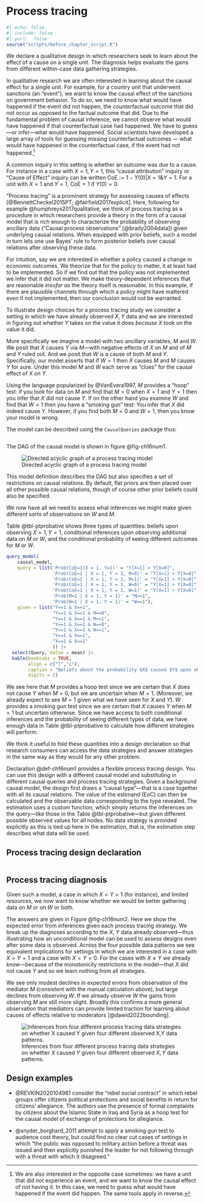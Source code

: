 # Process tracing {.unnumbered}

```r
#| echo: false
#| include: false
#| purl:  false
source("scripts/before_chapter_script.R")
```

:::: {.ddbox}
We declare a qualitative design in which researchers seek to learn about the effect of a cause on a single unit. The diagnosis helps evaluate the gains from different within-case data gathering strategies.
::::

In qualitative research we are often interested in learning about the causal effect for a single unit. For example, for a country unit that underwent sanctions (an "event"), we want to know the causal effect of the sanctions on government behavior. To do so, we need to know what would have happened if the event did not happen, the *counter*factual outcome that did not occur as opposed to the factual outcome that did. Due to the fundamental problem of causal inference, we cannot observe what would have happened if that counterfactual case had happened. We have to guess---or infer---what would have happened. Social scientists have developed a large array of tools for guessing missing counterfactual outcomes --- what would have happened in the counterfactual case, if the event had not happened.^[We are also interested in the opposite case sometimes: we have a unit that did not experience an event, and we want to know the causal effect of *not* having it. In this case, we need to guess what would have happened if the event did happen. The same tools apply in reverse.]

A common inquiry in this setting is whether an outcome was *due* to a cause. For instance in a case with $X=1, Y=1$, this "causal attribution" inquiry or "Cause of Effect" inquiry can be written $\mathrm{CoE}:=1-Y(0)| X=1 \mathrm{ \& } Y=1$. For a unit with  $X=1$ and $Y=1$, $\mathrm{CoE}=1$ if $Y(0)=0$.

"Process tracing" is a prominent strategy for assessing causes of effects [@BennettCheckel2015PT; @fairfield2017explicit]. Here, following for example @humphreys2017qualitative, we think of process tracing as a procedure in which researchers provide a theory in the form of a causal model that is rich enough to characterize the probability of observing ancillary data ("Causal process observations" [@brady2004data]) given underlying causal relations. When equipped with prior beliefs, such a model in turn lets one use Bayes' rule to form posterior beliefs over causal relations after observing these data. 

For intuition, say we are interested in whether a policy caused a change in economic outcomes. We theorize that for the policy to matter, it at least had to be implemented. So if we find out that the policy was not implemented we infer that it did not matter. We make theory-dependent inferences that are reasonable *insofar as* the theory itself is reasonable. In this example, if there are plausible channels through which a policy might have mattered even if not implemented, then our conclusion would not be warranted.

To illustrate design choices for a process tracing study we consider a setting in which we have already observed $X, Y$ data and we are interested in figuring out whether $Y$ takes on the value it does *because* $X$ took on the value it did. 

More specifically we imagine a model with two ancillary variables, $M$ and $W$. We posit that $X$ causes $Y$ via $M$---with negative effects of $X$ on $M$ and of $M$ and $Y$ ruled out. And we posit that $W$ is a cause of both $M$ and $Y$. Specifically, our model asserts that if $W=1$ then $X$ causes $M$ and $M$ causes $Y$ for sure. Under this model $M$ and $W$ each serve as "clues" for the causal effect of $X$ on $Y$. 

Using the language popularized by @VanEvera1997, $M$ provides a "hoop" test: if you look for data on $M$ and find that $M=0$ when $X=1$ and $Y=1$ then you infer that $X$ did not cause $Y$. If on the other hand you examine $W$ and find that $W=1$ then you have a "smoking gun" test: You infer that $X$ did indeed cause $Y$. However, if you find both $M=0$ and $W=1$, then you know your model is wrong. 

The model can be described using the `CausalQueries` package thus:

```r
```

The DAG of the causal model is shown in figure @fig-ch16num1.

![Directed acyclic graph of a process tracing model](/figures/figure-16-1){#fig-ch16num1}

This model definition describes the DAG but also specifies a set of restrictions on causal relations. By default, flat priors are then placed over all other possible causal relations, though of course other prior beliefs could also be specified. 

We now have all we need to assess what inferences we might make given different sorts of observations on $W$ and $M$. 

Table @tbl-ptprobative shows three types of quantities: beliefs upon observing $X=1, Y=1$, conditional inferences upon observing additional data on $M$ or $W$, and the conditional probability of seeing different outcomes for $M$ or $W$. 

```r
query_model(
    causal_model,
    query = list('Prob(CoE=1|X = 1, Y=1)' = "Y[X=1] > Y[X=0]",
                 'Prob(CoE=1 | X = 1, Y = 1, M=0)' = "Y[X=1] > Y[X=0]",
                 'Prob(CoE=1 | X = 1, Y = 1, M=1)' = "Y[X=1] > Y[X=0]",
                 'Prob(CoE=1 | X = 1, Y = 1, W=0)' = "Y[X=1] > Y[X=0]",
                 'Prob(CoE=1 | X = 1, Y = 1, W=1)' = "Y[X=1] > Y[X=0]",
                 'Prob(M=1 | X = 1, Y = 1)' = "M==1",
                 'Prob(W=1 | X = 1, Y = 1)' = "W==1"),
    given = list("Y==1 & X==1",
                 "Y==1 & X==1 & M==0",
                 "Y==1 & X==1 & M==1",
                 "Y==1 & X==1 & W==0",
                 "Y==1 & X==1 & W==1",
                 "Y==1 & X==1",
                 "Y==1 & X==1"
                 )) |> 
  select(Query, Value = mean) |> 
  kable(booktabs = TRUE, 
        align = c("l","c"), 
        caption = "Beliefs about the probability $X$ caused $Y$ upon observing $X=1, Y=1$,  updated inferences upon observing additional data on $M$  or $W$, and  the conditional probability of seeing different outcomes for $M$ or $W$ given observation of $X=1, Y=1$.", 
        digits = 2) 
```

We see here that $M$ provides a hoop test since we are certain that $X$ does not cause $Y$ when $M=0$, but we are uncertain when $M=1$. (Moreover, we already expect to see $M=1$ given what we have seen for $X$ and $Y$). $W$ provides a smoking gun test since we are certain that $X$ causes $Y$ when $M=1$ but uncertain otherwise. Since we have access to both conditional inferences and the probability of seeing different types of data, we have enough data in Table @tbl-ptprobative to calculate how different strategies will perform. 

We think it useful to fold these quantities into a design declaration so that research consumers can access the data strategies and answer strategies in the same way as they would for any other problem.

Declaration @def-ch16num1 provides a flexible process tracing design. You can use this design with a different causal model and substituting in different causal queries and process tracing strategies. Given a background causal model, the design first draws a "causal type"---that is a case together with all its causal relations. The value of the estimand (EoC) can then be calculated and the observable data corresponding to the type revealed. The estimation uses a custom function, which simply returns the inferences on the query---like those in the Table @tbl-ptprobative---but given different possible observed values for all nodes. No data strategy is provided explicitly as this is tied up here in the estimation, that is, the estimation step describes what data will be used.

::: {#def-ch16num1} 

## Process tracing design declaration

```r
```

:::

::: {#lem-ch16num1} 

## Process tracing diagnosis

Given such a model, a case in which $X = Y = 1$ (for instance), and limited resources, we now want to know whether we would be better gathering data on $M$ or on $W$ or both.  

The answers are given in Figure @fig-ch16num2. Here we show the expected error from inferences given each process tracing strategy. We break up the diagnoses according to the $X$, $Y$ data already observed---thus illustrating how an unconditional model can be used to assess designs even after some data is observed. Across the four possible data patterns we see equivalent implications for settings in which we are interested in a case with $X=Y=1$ and a case with $X=Y=0$. For the cases with $X \neq Y$ we already know---because of the monotonicity restrictions in the model---that $X$ did not cause $Y$ and so we learn nothing from all strategies. 

We see only modest declines in expected errors from observation of the mediator $M$ (consistent with the manual calculation above), but large declines from observing $W$. If we already observe $W$ the gains from observing $M$ are still more slight. Broadly this confirms a more general observation that mediators can provide limited traction for learning about causes of effects relative to moderators [@dawid2022bounding].

![Inferences from four different process tracing data strategies on whether $X$ caused $Y$ given four different observed $X,Y$ data patterns.](/figures/figure-16-2){#fig-ch16num2}

:::

## Design examples

- @REVKIN2020104981 consider the "rebel social contract" in which rebel groups offer citizens political protections and social benefits in return for citizens' allegiance. The authors use the presence of formal complaints by citizens about the Islamic State in Iraq and Syria as a hoop test for the causal model of exchange of protections for allegiance.

- @snyder_borghard_2011 attempt to apply a smoking gun test to audience cost theory, but could find no clear cut cases of settings in which "the public was opposed to military action before a threat was issued and then explicitly punished the leader for not following through with a threat with which it disagreed."


